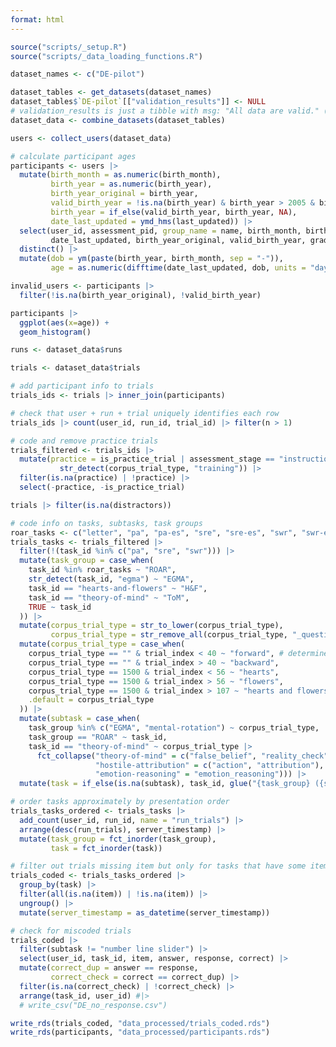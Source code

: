 ```yaml
---
format: html
---
```

  
```r
source("scripts/_setup.R")
source("scripts/_data_loading_functions.R")
```

```r
dataset_names <- c("DE-pilot")

dataset_tables <- get_datasets(dataset_names)
dataset_tables$`DE-pilot`[["validation_results"]] <- NULL 
# validation_results is just a tibble with msg: "All data are valid." (at the moment, at least)
dataset_data <- combine_datasets(dataset_tables)
```

```r
users <- collect_users(dataset_data)

# calculate participant ages
participants <- users |>
  mutate(birth_month = as.numeric(birth_month),
         birth_year = as.numeric(birth_year),
         birth_year_original = birth_year,
         valid_birth_year = !is.na(birth_year) & birth_year > 2005 & birth_year < 2023,
         birth_year = if_else(valid_birth_year, birth_year, NA),
         date_last_updated = ymd_hms(last_updated)) |>
  select(user_id, assessment_pid, group_name = name, birth_month, birth_year, # what about assessment_uid ?
         date_last_updated, birth_year_original, valid_birth_year, grade) |>
  distinct() |>
  mutate(dob = ym(paste(birth_year, birth_month, sep = "-")),
         age = as.numeric(difftime(date_last_updated, dob, units = "days")) / 365.25)

invalid_users <- participants |>
  filter(!is.na(birth_year_original), !valid_birth_year)
```

```r
participants |>
  ggplot(aes(x=age)) +
  geom_histogram()
```


```r
runs <- dataset_data$runs
```

```r
trials <- dataset_data$trials

# add participant info to trials
trials_ids <- trials |> inner_join(participants)

# check that user + run + trial uniquely identifies each row
trials_ids |> count(user_id, run_id, trial_id) |> filter(n > 1)

# code and remove practice trials
trials_filtered <- trials_ids |>
  mutate(practice = is_practice_trial | assessment_stage == "instructions" |
           str_detect(corpus_trial_type, "training")) |>
  filter(is.na(practice) | !practice) |>
  select(-practice, -is_practice_trial)

trials |> filter(is.na(distractors)) 

# code info on tasks, subtasks, task groups
roar_tasks <- c("letter", "pa", "pa-es", "sre", "sre-es", "swr", "swr-es", "vocab")
trials_tasks <- trials_filtered |>
  filter(!(task_id %in% c("pa", "sre", "swr"))) |>
  mutate(task_group = case_when(
    task_id %in% roar_tasks ~ "ROAR",
    str_detect(task_id, "egma") ~ "EGMA",
    task_id == "hearts-and-flowers" ~ "H&F",
    task_id == "theory-of-mind" ~ "ToM",
    TRUE ~ task_id
  )) |>
  mutate(corpus_trial_type = str_to_lower(corpus_trial_type),
         corpus_trial_type = str_remove_all(corpus_trial_type, "_question$")) |>
  mutate(corpus_trial_type = case_when(
    corpus_trial_type == "" & trial_index < 40 ~ "forward", # determine based on index/order
    corpus_trial_type == "" & trial_index > 40 ~ "backward",
    corpus_trial_type == 1500 & trial_index < 56 ~ "hearts", 
    corpus_trial_type == 1500 & trial_index > 56 ~ "flowers", 
    corpus_trial_type == 1500 & trial_index > 107 ~ "hearts and flowers",
    .default = corpus_trial_type
  )) |>
  mutate(subtask = case_when(
    task_group %in% c("EGMA", "mental-rotation") ~ corpus_trial_type,
    task_group == "ROAR" ~ task_id,
    task_id == "theory-of-mind" ~ corpus_trial_type |>
      fct_collapse("theory-of-mind" = c("false_belief", "reality_check", "reference"),
                   "hostile-attribution" = c("action", "attribution"),
                   "emotion-reasoning" = "emotion_reasoning"))) |>
  mutate(task = if_else(is.na(subtask), task_id, glue("{task_group} ({subtask})")))

# order tasks approximately by presentation order
trials_tasks_ordered <- trials_tasks |>
  add_count(user_id, run_id, name = "run_trials") |>
  arrange(desc(run_trials), server_timestamp) |>
  mutate(task_group = fct_inorder(task_group),
         task = fct_inorder(task))

# filter out trials missing item but only for tasks that have some items
trials_coded <- trials_tasks_ordered |>
  group_by(task) |>
  filter(all(is.na(item)) | !is.na(item)) |>
  ungroup() |>
  mutate(server_timestamp = as_datetime(server_timestamp))

# check for miscoded trials
trials_coded |>
  filter(subtask != "number line slider") |>
  select(user_id, task_id, item, answer, response, correct) |>
  mutate(correct_dup = answer == response,
         correct_check = correct == correct_dup) |>
  filter(is.na(correct_check) | !correct_check) |>
  arrange(task_id, user_id) #|>
  # write_csv("DE_no_response.csv")

write_rds(trials_coded, "data_processed/trials_coded.rds")
write_rds(participants, "data_processed/participants.rds")
```
